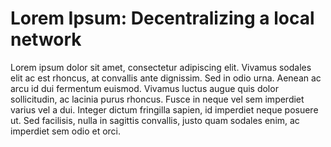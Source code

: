 # Lorem Ipsum: Decentralizing a local network

Lorem ipsum dolor sit amet, consectetur adipiscing elit. Vivamus sodales elit ac est rhoncus, at convallis ante dignissim. Sed in odio urna. Aenean ac arcu id dui fermentum euismod. Vivamus luctus augue quis dolor sollicitudin, ac lacinia purus rhoncus. Fusce in neque vel sem imperdiet varius vel a dui. Integer dictum fringilla sapien, id imperdiet neque posuere ut. Sed facilisis, nulla in sagittis convallis, justo quam sodales enim, ac imperdiet sem odio et orci.
